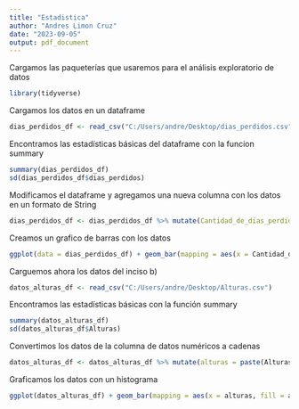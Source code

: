 ```yaml
---
title: "Estadistica"
author: "Andres Limon Cruz"
date: "2023-09-05"
output: pdf_document
---
```

Cargamos las paqueterías que usaremos para el análisis exploratorio de datos
```r
library(tidyverse)
```
Cargamos los datos en un dataframe

```r
dias_perdidos_df <- read_csv("C:/Users/andre/Desktop/dias_perdidos.csv")
```
Encontramos las estadísticas básicas del dataframe con la funcion summary

```r
summary(dias_perdidos_df)
sd(dias_perdidos_df$dias_perdidos)
```
Modificamos el dataframe y agregamos una nueva columna con los datos en un formato de String
```r
dias_perdidos_df <- dias_perdidos_df %>% mutate(Cantidad_de_dias_perdidos = paste(dias_perdidos))
```
Creamos un grafico de barras con los datos
```r
ggplot(data = dias_perdidos_df) + geom_bar(mapping = aes(x = Cantidad_de_dias_perdidos, fill = Cantidad_de_dias_perdidos)) + xlab("Cantidad de dias perdidos") + ylab("Cantidad de personas con esos dias perdidos")
```
Carguemos ahora los datos del inciso b)
```r
datos_alturas_df <- read_csv("C:/Users/andre/Desktop/Alturas.csv")
```

Encontramos las estadísticas básicas con la función summary
```r
summary(datos_alturas_df)
sd(datos_alturas_df$Alturas)
```
Convertimos los datos de la columna de datos numéricos a cadenas

```r
datos_alturas_df <- datos_alturas_df %>% mutate(alturas = paste(Alturas))
```


Graficamos los datos con un histograma
```r
ggplot(datos_alturas_df) + geom_bar(mapping = aes(x = alturas, fill = alturas)) + xlab("Alturas registradas") + ylab("Cantidad de alturas registradas")
```

